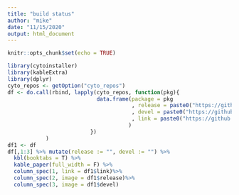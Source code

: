 ```yaml
---
title: "build status"
author: "mike"
date: "11/15/2020"
output: html_document
---
```


```r
knitr::opts_chunk$set(echo = TRUE)
```

```r
library(cytoinstaller)
library(kableExtra)
library(dplyr)
cyto_repos <- getOption("cyto_repos")
df <- do.call(rbind, lapply(cyto_repos, function(pkg){
                            data.frame(package = pkg
                                       , release = paste0("https://github.com/RGLab/", pkg, "/workflows/build/badge.svg?branch=release")
                                       , devel = paste0("https://github.com/RGLab/", pkg, "/workflows/build/badge.svg?branch=master")
                                       , link = paste0("https://github.com/RGLab/", pkg, "/actions") 
                                      )
                          })
            )
df1 <- df
df[,1:3] %>% mutate(release := "", devel := "") %>% 
  kbl(booktabs = T) %>%
  kable_paper(full_width = F) %>%
  column_spec(1, link = df1$link)%>%
  column_spec(2, image = df1$release)%>%
  column_spec(3, image = df1$devel)
```


